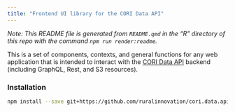```yaml
---
title: "Frontend UI library for the CORI Data API"
---
```


::: {.callout-tip}
_Note: This README file is generated from `README.qmd` in the "R" directory of this repo with the command `npm run render:readme`._
:::

This is a set of components, contexts, and general functions for any web application that is intended to interact with the [CORI Data API](https://github.com/ruralinnovation/cori-data-api){target=_blank} backend (including GraphQL, Rest, and S3 resources).

### Installation

```bash
npm install --save git+https://github.com/ruralinnovation/cori.data.api
```
